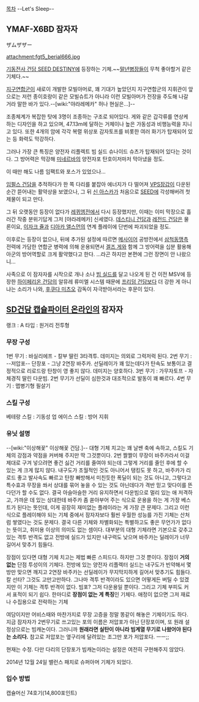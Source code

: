 [[목차]]
--Let's Sleep--
== YMAF-X6BD 잠자자 ==
ザムザザー

attachment:fgt5_berial666.jpg

[[기동전사 건담 SEED DESTINY]]에 등장하는 기체.~~[[말년병장]]들이 무척 좋아할거 같은 기체다.~~

[[지구연합]]군이 새로이 개발한 모빌아머로, 꽤 기대가 높았던지 지구연합군의 지휘관이 앞으로는 저런 종이호랑이 같은 모빌슈트가 아니라 이런 모빌아머가 전장을 주도해 나갈 거라 말한 바가 있다.--[wiki:"야라레메카" 허나 현실은...]--

조종체계가 복잡한 탓에 3명이 조종하는 구조로 되어있다. 게와 같은 갑각류를 연상케 하는 디자인을 하고 있으며, 47.13m에 달하는 거체이나 높은 가동성과 비행능력을 지니고 있다. 또한 4개의 암에 각각 복렬 위상포 감자토프를 비롯한 여러 화기가 탑재되어 있는 등 화력도 막강하다. 

그러나 가장 큰 특징은 양전자 리플렉트 빔 실드 슈나이드 슈츠가 탑재되어 있다는 것이다. 그 방어력은 막강해 [[미네르바]]의 양전자포 탄호이저마저 막아냈을 정도.

이 때만 해도 나름 임팩트와 포스가 있었으나...

[[임펄스 건담]]을 추적하다가 한 쪽 다리를 붙잡아 에너지가 다 떨어져 [[VPS장갑]]이 다운된 순간 뜯어내는 활약상을 보였으나, 그 뒤 [[신 아스카]]가 처음으로 [[SEED]]에 각성해버려 첫 제물이 되고 만다. 

그 뒤 오랫동안 등장이 없다가 [[레퀴엠]]전에서 다시 등장했지만, 이때는 이미 막장으로 흘러간 작중 분위기답게 그저 [야라레메카] 신세였다. [[데스티니 건담]]과 [[레전드 건담]]은 물론이요, [[이자크 쥴]]과 [[디아카 앨스먼]]의 연계 플레이에 단번에 파괴되었을 정도. 

이후로는 등장이 없으나, 뒤에 추가된 설정에 따르면 [[메사이어]] 공방전에서 [[삼척동맹]]측 전력에 가담한 연합군 병력에 의해 운용되면서 [[겔즈 게]]와 함께 그 방어력을 십분 활용해 아군의 방어역할로 크게 활약했다고 한다. ...라곤 하지만 본편에 그런 장면이 안 나왔으니...

사족으로 이 잠자자를 시작으로 개나 소나 [[빔 실드]]를 달고 나오게 된 건 이전 MSV에 등장한 [[하이페리온 건담]]의 알뮤레 류미엘 시스템 때문에 [[프리덤 건담]]보다 더 강한 게 아니냐는 소리가 나와, [[후쿠다 미츠오]] 감독이 자극받아서라는 후문이 있다. 

== [[SD건담 캡슐파이터 온라인]]의 잠자자 ==


랭크 : A
타입 : 원거리 전투형

=== 무장 구성 === 

1번 무기 : 바실리에프 - 칼부 딸린 3타격투. 데미지는 의외로 그럭저럭 된다.
2번 무기 : --저압포-- 단장포 - 그냥 2연장 바주카. 선딜레이가 꽤 있는데다가 탄속도 보통이고 결정적으로 리로드랑 탄창이 영 좋지 않다. 데미지는 양호하다.
3번 무기 : 가무자토프 - 자체경직 딸린 다운빔. 2번 무기가 선딜이 심한것과 대조적으로 발동이 꽤 빠르다.
4번 무기 : 맵병기형 필살기

=== 스킬 구성 ===

베테랑 스킬 : 기동성 업 
에이스 스킬 : 방어 지휘 

=== 유닛 설명 ===

--[wiki:"이상해꽃" 이상해꽃 건담.]-- 대형 기체 치고는 꽤 날쌘 축에 속하고, 스킬도 기체의 강점과 약점을 커버해 주지만 딱 그것뿐이다. 2번 짤짤이 무장이 바주카라서 이걸 제대로 구겨 넣으려면 좋건 싫건 거리를 줄여야 되는데 그렇게 거리를 줄인 후에 할 수 있는 게 크게 많지 않다. 내구도가 초월적인 것도 아니어서 탱킹도 못 하고, 바주카가 리로드 좋고 발사속도 빠르고 탄창 빠방해서 미친듯한 폭딜이 되는 것도 아니고, 그렇다고 특수효과 무장을 쏴서 상대를 묶어 놓을 수 있는 것도 아닌데다가 격반 믿고 맞다이를 뜬다던가 할 수도 없다. 결국 아슬아슬한 거리 유지하면서 다운빔으로 멀리 있는 애 저격하고, 가까운 데 있는 상대한테 바주카 좀 쏟아부어 주는 식으로 운용을 하는 게 가장 베스트가 된다는 뜻인데, 이게 굉장히 재미없는 플레이라는 게 가장 큰 문제다. 그리고 이런 식으로 플레이해야 되는 기체 중에서 잠자자보다 훨씬 우월한 성능를 가진 기체는 산처럼 쌓였다는 것도 문제다. 결국 다른 기체와 차별화되는 특별하고도 좋은 무언가가 없다는 뜻이고, 취미용 이상의 의미도 없는 셈이다. 대부분의 대형 기체라면 기본으로 갖추고 있는 격투 반격도 없고 전방에 실드가 있지만 내구력도 낮으며 바주카는 딜레이가 너무 길어서 맞추기 힘들다.

장점이 있다면 대형 기체 치고는 제법 빠른 스피드다. 하지만 그것 뿐이다. 장점이 '''거의 없는''' 단점 투성이의 기체다. 전방에 있는 양전자 리플렉터 실드는 내구도가 빈약해서 몇 방만 맞으면 깨지고 2연장 바주카는 선딜레이가 무지막지하게 길어서 맞추기도 힘들다. 칼 선타? 그것도 고만고만하다. 그나마 격투 반격이라도 있으면 어떻게든 버틸 수 있겠지만 이 기체는 격투 반격이 없다. 빔포? 그저 다운용일 뿐이다. 그리고 기체 부피도 커서 표적이 되기 쉽다. 한마디로 '''장점이 없는 게 특징'''인 기체다. 애정이 없으면 그저 재료나 수집용으로 전락하는 기체

여담이지만 어비스때와 마찬가지로 무장 고증을 정말 똥같이 해놓은 기체이기도 하다. 지금 잠자자가 2번무기로 쓰고있는 포의 이름은 저압포가 아닌 단장포이며, 또 원래 설정상으로는 빔캐논이다. 그러니까 '''원래라면 실탄이 아니라 빔계열 무기로 나왔어야 된다는 소리다.'''
참고로 저압포는 옆구리에 달려있는 조그만 포가 저압포다. ㅡㅡ;;

현재는 수정. 다만 다리의 단장포가 빔캐논이라는 설정은 여전히 구현해주지 않았다.

2014년 12월 24일 밸런스 패치로 슈퍼아머 기체가 되었다.

=== 입수 방법 ===

캡슐머신 74호기(14,800포인트)

